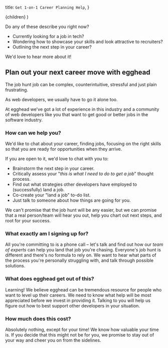   title: `Get 1-on-1 Career Planning Help`,
}

  <UltimateGuide meta={meta}>{children}</UltimateGuide>
)

Do any of these describe you right now?

- Currently looking for a job in tech?
- Wondering how to showcase your skills and look attractive to recruiters?
- Outlining the next step in your career?

We'd love to hear more about it!

## Plan out your next career move with egghead

The job hunt job can be complex, counterintuitive, stressful and just plain frustrating.

As web developers, we usually have to go it alone too.

At egghead we've got a lot of experience in this industry and a community of web
developers like you that want to get good or better jobs in the software industry.

### How can we help you?

We'd like to chat about your career, finding jobs, focusing on the right skills so
that you are ready for opportunities when they arrive.

If you are open to it, we'd love to chat with you to:

- Brainstorm the next step in your career.
- Critically assess your "_this is what I need to do to get a job_" thought process.
- Find out what strategies other developers have employed to (successfully) land a job.
- Co-create your "land a job" to-do list.
- Just talk to someone about how things are going for you.

We can't promise that the job hunt will be any easier, but we can promise that a
real person/team will hear you out, help you chart out next steps, and root for
your success.


<EmailEntryForm />

### What exactly am I signing up for?

All you're committing to is a phone call – let's talk and find out how our _team of experts_ can help you land that job you're chasing. Everyone's job hunt is different and there's no formula to rely on. We want to hear what parts of the process you're personally struggling with, and talk through possible solutions.

### What does egghead get out of this?

Learning! We believe egghead can be tremendous resource for people who want
to level up their careers. We need to know what help will be most appreciated
before we invest in providing it. Talking to you will help us figure out how to
best support other developers in your situation.

### How much does this cost?

Absolutely nothing, except for your time! We know how valuable your time is.
If you decide that this might not be for you, we promise to stay out of your way
and cheer you on from the sidelines.
